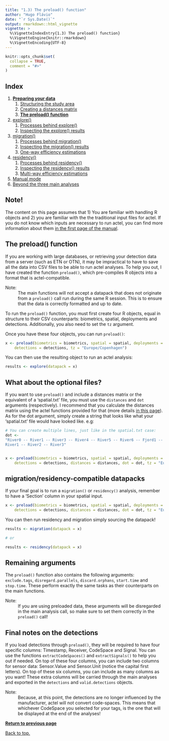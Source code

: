 ```yaml
---
title: "1.3) The preload() function"
author: "Hugo Flávio"
date: "`r Sys.Date()`"
output: rmarkdown::html_vignette
vignette: >
  %\VignetteIndexEntry{1.3) The preload() function}
  %\VignetteEngine{knitr::rmarkdown}
  %\VignetteEncoding{UTF-8}
---
```


```r
knitr::opts_chunk$set(
  collapse = TRUE,
  comment = "#>"
)
```

## Index

1. [**Preparing your data**](a-0_workspace_requirements.html)
    1. [Structuring the study area](a-1_study_area.html)
    1. [Creating a distances matrix](a-2_distances_matrix.html)
    1. [**The preload() function**](a-3_preload.html)
1. [explore()](b-0_explore.html)
    1. [Processes behind explore()](b-1_explore_processes.html)
    1. [Inspecting the explore() results](b-2_explore_results.html)
1. [migration()](c-0_migration.html)
    1. [Processes behind migration()](c-1_migration_processes.html)
    1. [Inspecting the migration() results](c-2_migration_results.html)
    1. [One-way efficiency estimations](c-3_migration_efficiency.html)
1. [residency()](d-0_residency.html)
    1. [Processes behind residency()](d-1_residency_processes.html)
    1. [Inspecting the residency() results](d-2_residency_results.html)
    1. [Multi-way efficiency estimations](d-3_residency_efficiency.html)
1. [Manual mode](e-0_manual_mode.html)
1. [Beyond the three main analyses](f-0_post_functions.html)

## Note!

The content on this page assumes that 1) You are familiar with handling R objects and 2) you are familiar with the the traditional input files for actel. If you do not know which inputs are necessary to run actel, you can find more information about them [in the first page of the manual](a-0_workspace_requirements.html).

## The preload() function

If you are working with large databases, or retrieving your detection data from a server (such as ETN or OTN), it may be impractical to have to save all the data into CSV files to be able to run actel analyses. To help you out, I have created the function `preload()`, which pre-compiles R objects into a format that is actel-compatible.

Note:
  : The main functions will not accept a datapack that does not originate from a `preload()` call run during the same R session. This is to ensure that the data is correctly formatted and up to date.

To run the `preload()` function, you must first create four R objects, equal in structure to their CSV counterparts: biometrics, spatial, deployments and detections. Additionally, you also need to set the `tz` argument.

Once you have these four objects, you can run `preload()`:

```r
x <- preload(biometrics = biometrics, spatial = spatial, deployments = deployments, 
	detections = detections, tz = "Europe/Copenhagen")
```

You can then use the resulting object to run an actel analysis:

```r
results <- explore(datapack = x)
```

## What about the optional files?

If you want to use `preload()` and include a distances matrix or the equivalent of a 'spatial.txt' file, you must use the `distances` and `dot` arguments (respectively). I recommend that you calculate the distances matrix using the actel functions provided for that (more details [in this page](a-2_distances_matrix.html)). As for the dot argument, simply create a string that looks like what your 'spatial.txt' file would have looked like. e.g:


```r
# You can create multiple lines, just like in the spatial.txt case:
dot <- 
"River0 -- River1 -- River3 -- River4 -- River5 -- River6 -- Fjord1 -- Fjord2 -- Sea1
River1 -- River2 -- River3"


x <- preload(biometrics = biometrics, spatial = spatial, deployments = deployments, 
	detections = detections, distances = distances, dot = dot, tz = "Europe/Copenhagen")
```

## migration/residency-compatible datapacks

If your final goal is to run a `migration()` or `residency()` analysis, remember to have a 'Section' column in your spatial input.


```r
x <- preload(biometrics = biometrics, spatial = spatial, deployments = deployments, 
	detections = detections, distances = distances, dot = dot, tz = "Europe/Copenhagen")
```

You can then run residency and migration simply sourcing the datapack!

```r
results <- migration(datapack = x)

# or

results <- residency(datapack = x)
```

## Remaining arguments

The `preload()` function also contains the following arguments: `exclude.tags`, `disregard.parallels`, `discard.orphans`, `start.time` and `stop.time`. These perform exactly the same tasks as their counterparts on the main functions.

Note: 
  : If you are using preloaded data, these arguments will be disregarded in the main analysis call, so make sure to set them correctly in the `preload()` call!


## Final notes on the detections

If you load detections through `preload()`, they will be required to have four specific columns: Timestamp, Receiver, CodeSpace and Signal. You can use the functions `extractCodeSpaces()` and `extractSignals()` to help you out if needed. On top of these four columns, you can include two columns for sensor data: Sensor.Value and Sensor.Unit (notice the capital first letters). On top of these six columns, you can include as many columns as you want! These extra columns will be carried through the main analyses and exported in the `detections` and `valid.detections` objects.

Note:
  : Because, at this point, the detections are no longer influenced by the manufacturer, actel will not convert code-spaces. This means that whichever CodeSpace you selected for your tags, is the one that will be displayed at the end of the analyses!

**<a href="javascript:history.back()">Return to previous page</a>**

[Back to top.](#)

